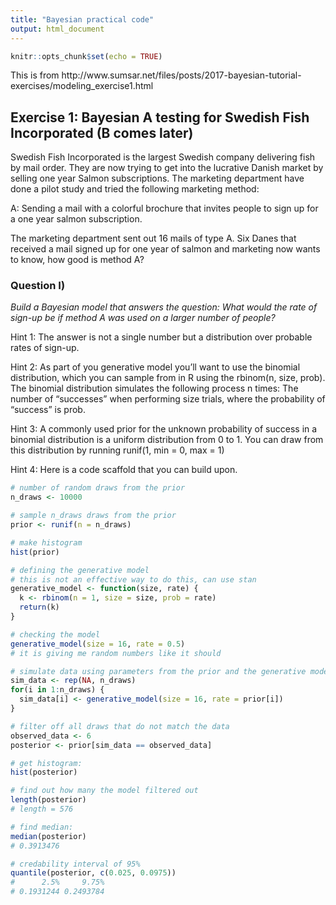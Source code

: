 ```yaml
---
title: "Bayesian practical code"
output: html_document
---
```


```r
knitr::opts_chunk$set(echo = TRUE)
```

This is from http://www.sumsar.net/files/posts/2017-bayesian-tutorial-exercises/modeling_exercise1.html

## Exercise 1: Bayesian A testing for Swedish Fish Incorporated (B comes later)

Swedish Fish Incorporated is the largest Swedish company delivering fish by mail order. They are now trying to get into the lucrative Danish market by selling one year Salmon subscriptions. The marketing department have done a pilot study and tried the following marketing method:

A: Sending a mail with a colorful brochure that invites people to sign up for a one year salmon subscription.

The marketing department sent out 16 mails of type A. Six Danes that received a mail signed up for one year of salmon and marketing now wants to know, how good is method A?

### Question I) 

*Build a Bayesian model that answers the question: What would the rate of sign-up be if method A was used on a larger number of people?*

Hint 1: The answer is not a single number but a distribution over probable rates of sign-up.

Hint 2: As part of you generative model you’ll want to use the binomial distribution, which you can sample from in R using the  rbinom(n, size, prob). The binomial distribution simulates the following process n times: The number of “successes” when performing size trials, where the probability of “success” is prob.

Hint 3: A commonly used prior for the unknown probability of success in a binomial distribution is a uniform distribution from 0 to 1. You can draw from this distribution by running runif(1, min = 0, max = 1)

Hint 4: Here is a code scaffold that you can build upon.

```r

# number of random draws from the prior
n_draws <- 10000

# sample n_draws draws from the prior
prior <- runif(n = n_draws)

# make histogram
hist(prior)

# defining the generative model
# this is not an effective way to do this, can use stan
generative_model <- function(size, rate) {
  k <- rbinom(n = 1, size = size, prob = rate)
  return(k)
}

# checking the model
generative_model(size = 16, rate = 0.5)
# it is giving me random numbers like it should

# simulate data using parameters from the prior and the generative model
sim_data <- rep(NA, n_draws)
for(i in 1:n_draws) {
  sim_data[i] <- generative_model(size = 16, rate = prior[i])
}

# filter off all draws that do not match the data
observed_data <- 6
posterior <- prior[sim_data == observed_data]

# get histogram:
hist(posterior)

# find out how many the model filtered out
length(posterior)
# length = 576

# find median:
median(posterior)
# 0.3913476

# credability interval of 95%
quantile(posterior, c(0.025, 0.0975))
#      2.5%     9.75% 
# 0.1931244 0.2493784

```